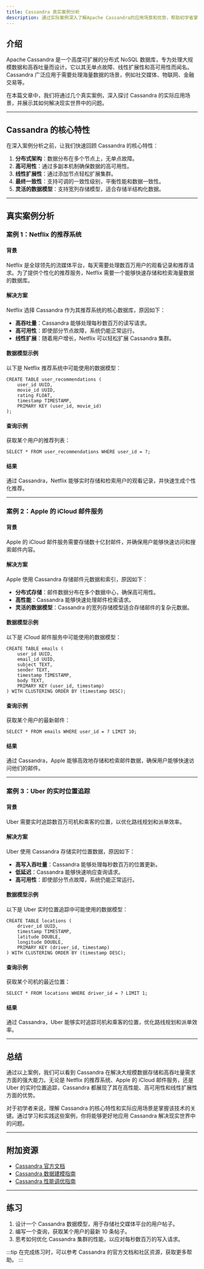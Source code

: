 ```yaml
---
title: Cassandra 真实案例分析
description: 通过实际案例深入了解Apache Cassandra的应用场景和优势，帮助初学者掌握其核心概念和实际用法。
---
```


## 介绍

Apache Cassandra 是一个高度可扩展的分布式 NoSQL 数据库，专为处理大规模数据和高吞吐量而设计。它以其无单点故障、线性扩展性和高可用性而闻名。Cassandra 广泛应用于需要处理海量数据的场景，例如社交媒体、物联网、金融交易等。

在本篇文章中，我们将通过几个真实案例，深入探讨 Cassandra 的实际应用场景，并展示其如何解决现实世界中的问题。

---

## Cassandra 的核心特性

在深入案例分析之前，让我们快速回顾 Cassandra 的核心特性：

1. **分布式架构**：数据分布在多个节点上，无单点故障。
2. **高可用性**：通过多副本机制确保数据的高可用性。
3. **线性扩展性**：通过添加节点轻松扩展集群。
4. **最终一致性**：支持可调的一致性级别，平衡性能和数据一致性。
5. **灵活的数据模型**：支持宽列存储模型，适合存储半结构化数据。

---

## 真实案例分析

### 案例 1：Netflix 的推荐系统

#### 背景
Netflix 是全球领先的流媒体平台，每天需要处理数百万用户的观看记录和推荐请求。为了提供个性化的推荐服务，Netflix 需要一个能够快速存储和检索海量数据的数据库。

#### 解决方案
Netflix 选择 Cassandra 作为其推荐系统的核心数据库，原因如下：
- **高吞吐量**：Cassandra 能够处理每秒数百万的读写请求。
- **高可用性**：即使部分节点故障，系统仍能正常运行。
- **线性扩展**：随着用户增长，Netflix 可以轻松扩展 Cassandra 集群。

#### 数据模型示例
以下是 Netflix 推荐系统中可能使用的数据模型：

```cql
CREATE TABLE user_recommendations (
    user_id UUID,
    movie_id UUID,
    rating FLOAT,
    timestamp TIMESTAMP,
    PRIMARY KEY (user_id, movie_id)
);
```

#### 查询示例
获取某个用户的推荐列表：

```cql
SELECT * FROM user_recommendations WHERE user_id = ?;
```

#### 结果
通过 Cassandra，Netflix 能够实时存储和检索用户的观看记录，并快速生成个性化推荐。

---

### 案例 2：Apple 的 iCloud 邮件服务

#### 背景
Apple 的 iCloud 邮件服务需要存储数十亿封邮件，并确保用户能够快速访问和搜索邮件内容。

#### 解决方案
Apple 使用 Cassandra 存储邮件元数据和索引，原因如下：
- **分布式存储**：邮件数据分布在多个数据中心，确保高可用性。
- **高性能**：Cassandra 能够快速处理邮件检索请求。
- **灵活的数据模型**：Cassandra 的宽列存储模型适合存储邮件的复杂元数据。

#### 数据模型示例
以下是 iCloud 邮件服务中可能使用的数据模型：

```cql
CREATE TABLE emails (
    user_id UUID,
    email_id UUID,
    subject TEXT,
    sender TEXT,
    timestamp TIMESTAMP,
    body TEXT,
    PRIMARY KEY (user_id, timestamp)
) WITH CLUSTERING ORDER BY (timestamp DESC);
```

#### 查询示例
获取某个用户的最新邮件：

```cql
SELECT * FROM emails WHERE user_id = ? LIMIT 10;
```

#### 结果
通过 Cassandra，Apple 能够高效地存储和检索邮件数据，确保用户能够快速访问他们的邮件。

---

### 案例 3：Uber 的实时位置追踪

#### 背景
Uber 需要实时追踪数百万司机和乘客的位置，以优化路线规划和派单效率。

#### 解决方案
Uber 使用 Cassandra 存储实时位置数据，原因如下：
- **高写入吞吐量**：Cassandra 能够处理每秒数百万的位置更新。
- **低延迟**：Cassandra 能够快速响应查询请求。
- **高可用性**：即使部分节点故障，系统仍能正常运行。

#### 数据模型示例
以下是 Uber 实时位置追踪中可能使用的数据模型：

```cql
CREATE TABLE locations (
    driver_id UUID,
    timestamp TIMESTAMP,
    latitude DOUBLE,
    longitude DOUBLE,
    PRIMARY KEY (driver_id, timestamp)
) WITH CLUSTERING ORDER BY (timestamp DESC);
```

#### 查询示例
获取某个司机的最近位置：

```cql
SELECT * FROM locations WHERE driver_id = ? LIMIT 1;
```

#### 结果
通过 Cassandra，Uber 能够实时追踪司机和乘客的位置，优化路线规划和派单效率。

---

## 总结

通过以上案例，我们可以看到 Cassandra 在解决大规模数据存储和高吞吐量需求方面的强大能力。无论是 Netflix 的推荐系统、Apple 的 iCloud 邮件服务，还是 Uber 的实时位置追踪，Cassandra 都展现了其在高性能、高可用性和线性扩展性方面的优势。

对于初学者来说，理解 Cassandra 的核心特性和实际应用场景是掌握该技术的关键。通过学习和实践这些案例，你将能够更好地应用 Cassandra 解决现实世界中的问题。

---

## 附加资源

- [Cassandra 官方文档](https://cassandra.apache.org/doc/latest/)
- [Cassandra 数据建模指南](https://www.datastax.com/dev/blog/basic-rules-of-cassandra-data-modeling)
- [Cassandra 性能调优指南](https://www.datastax.com/dev/blog/performance-tuning-cassandra)

---

## 练习

1. 设计一个 Cassandra 数据模型，用于存储社交媒体平台的用户帖子。
2. 编写一个查询，获取某个用户的最新 10 条帖子。
3. 思考如何优化 Cassandra 集群的性能，以应对每秒数百万的写入请求。

:::tip
在完成练习时，可以参考 Cassandra 的官方文档和社区资源，获取更多帮助。
:::